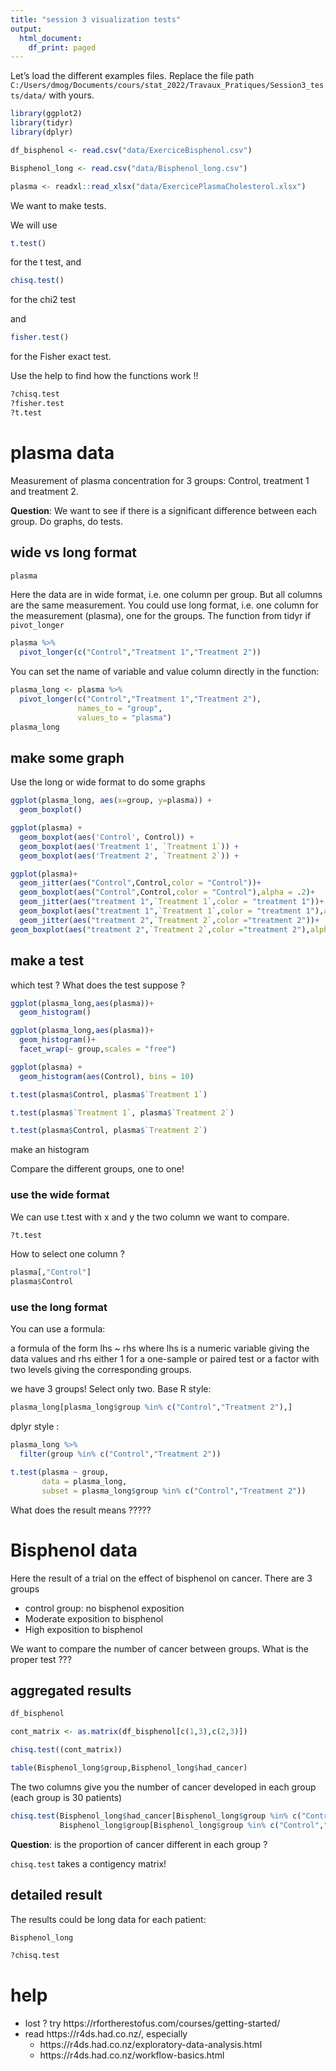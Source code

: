 ```yaml
---
title: "session 3 visualization tests"
output:
  html_document:
    df_print: paged
---
```


Let's load the different examples files. Replace the file path `C:/Users/dmog/Documents/cours/stat_2022/Travaux_Pratiques/Session3_tests/data/` with yours.

```r
library(ggplot2)
library(tidyr)
library(dplyr)

df_bisphenol <- read.csv("data/ExerciceBisphenol.csv")

Bisphenol_long <- read.csv("data/Bisphenol_long.csv")

plasma <- readxl::read_xlsx("data/ExercicePlasmaCholesterol.xlsx")

```

We want to make tests. 

We will use

```r
t.test()
```

for the t test, and
 
```r
chisq.test()
```
 
for the chi2 test

and 

```r
fisher.test()
```

for the Fisher exact test.

Use the help to find how the functions work !!

```r
?chisq.test
?fisher.test
?t.test
```

# plasma data

Measurement of plasma concentration for 3 groups: Control, treatment 1 and treatment 2. 

**Question**: We want to see if there is a significant difference between each group. Do graphs, do tests.


## wide vs long format


```r
plasma
```

Here the data are in wide format, i.e. one column per group. But all columns are the same measurement. You could use long format, i.e. one column for the measurement (plasma), one for the groups. The function from tidyr if `pivot_longer`


```r
plasma %>% 
  pivot_longer(c("Control","Treatment 1","Treatment 2"))
```
You can set the name of variable and value column directly in the function:

```r
plasma_long <- plasma %>% 
  pivot_longer(c("Control","Treatment 1","Treatment 2"),
               names_to = "group",
               values_to = "plasma")
plasma_long
```

## make some graph

Use the long or wide format to do some graphs
```r
ggplot(plasma_long, aes(x=group, y=plasma)) + 
  geom_boxplot()
```
```r
ggplot(plasma) + 
  geom_boxplot(aes('Control', Control)) + 
  geom_boxplot(aes('Treatment 1', `Treatment 1`)) + 
  geom_boxplot(aes('Treatment 2', `Treatment 2`)) + 

ggplot(plasma)+
  geom_jitter(aes("Control",Control,color = "Control"))+
  geom_boxplot(aes("Control",Control,color = "Control"),alpha = .2)+
  geom_jitter(aes("treatment 1",`Treatment 1`,color = "treatment 1"))+
  geom_boxplot(aes("treatment 1",`Treatment 1`,color = "treatment 1"),alpha = .2)+
  geom_jitter(aes("treatment 2",`Treatment 2`,color ="treatment 2"))+
geom_boxplot(aes("treatment 2",`Treatment 2`,color ="treatment 2"),alpha = .2)
```

## make a test

which test ?
What does the test suppose ?
```r
ggplot(plasma_long,aes(plasma))+
  geom_histogram()
```


```r
ggplot(plasma_long,aes(plasma))+
  geom_histogram()+
  facet_wrap(~ group,scales = "free")
```


```r
ggplot(plasma) + 
  geom_histogram(aes(Control), bins = 10)
```


```r
t.test(plasma$Control, plasma$`Treatment 1`)

t.test(plasma$`Treatment 1`, plasma$`Treatment 2`)

t.test(plasma$Control, plasma$`Treatment 2`)
```


make an histogram

Compare the different groups, one to one!

### use the wide format

We can use t.test with x and y the two column we want to compare.
```{r`,eval=F}
?t.test
```


How to select one column ?

```r
plasma[,"Control"]
plasma$Control
```



### use the long format

You can use a formula:

a formula of the form lhs ~ rhs where lhs is a numeric variable giving the data values and rhs either 1 for a one-sample or paired test or a factor with two levels giving the corresponding groups.


we have 3 groups! Select only two.
Base R style:

```r
plasma_long[plasma_long$group %in% c("Control","Treatment 2"),]
```
dplyr style :

```r
plasma_long %>% 
  filter(group %in% c("Control","Treatment 2"))
```

```r
t.test(plasma ~ group,
       data = plasma_long,
       subset = plasma_long$group %in% c("Control","Treatment 2"))
```


What does the result means ?????

# Bisphenol data

Here the result of a trial on the effect of bisphenol on cancer. There are 3 groups

- control group: no bisphenol exposition
- Moderate exposition to bisphenol
- High exposition to bisphenol

We want to compare the number of cancer between groups.
What is the proper test ???

## aggregated results

```r
df_bisphenol
```
```r
cont_matrix <- as.matrix(df_bisphenol[c(1,3),c(2,3)])
```

```r
chisq.test((cont_matrix))
```
```r
table(Bisphenol_long$group,Bisphenol_long$had_cancer)
```
The two columns give you the number of cancer developed in each group (each group is 30 patients)

```r
chisq.test(Bisphenol_long$had_cancer[Bisphenol_long$group %in% c("Control","High_expo")],
           Bisphenol_long$group[Bisphenol_long$group %in% c("Control","High_expo")])
```

**Question**: is the proportion of cancer different in each group ?

`chisq.test` takes a contigency matrix!



## detailed result

The results could be long data for each patient:

```r
Bisphenol_long
```
```r
?chisq.test
```




# help

- lost ? try https://rfortherestofus.com/courses/getting-started/
- read https://r4ds.had.co.nz/, especially 
   - https://r4ds.had.co.nz/exploratory-data-analysis.html
   - https://r4ds.had.co.nz/workflow-basics.html
 
  



